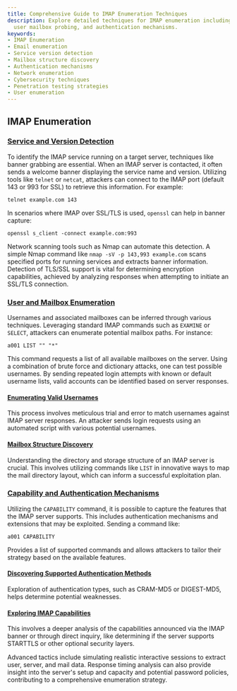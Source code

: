```yaml
---
title: Comprehensive Guide to IMAP Enumeration Techniques
description: Explore detailed techniques for IMAP enumeration including service detection,
  user mailbox probing, and authentication mechanisms.
keywords:
- IMAP Enumeration
- Email enumeration
- Service version detection
- Mailbox structure discovery
- Authentication mechanisms
- Network enumeration
- Cybersecurity techniques
- Penetration testing strategies
- User enumeration
---
```


## IMAP Enumeration

### [Service and Version Detection](offensive/network/enumeration/imap_enumeration/service_and_version_detection)
To identify the IMAP service running on a target server, techniques like banner grabbing are essential. When an IMAP server is contacted, it often sends a welcome banner displaying the service name and version. Utilizing tools like `telnet` or `netcat`, attackers can connect to the IMAP port (default 143 or 993 for SSL) to retrieve this information. For example:

```shell
telnet example.com 143
```

In scenarios where IMAP over SSL/TLS is used, `openssl` can help in banner capture:

```shell
openssl s_client -connect example.com:993
```

Network scanning tools such as Nmap can automate this detection. A simple Nmap command like `nmap -sV -p 143,993 example.com` scans specified ports for running services and extracts banner information. Detection of TLS/SSL support is vital for determining encryption capabilities, achieved by analyzing responses when attempting to initiate an SSL/TLS connection.

### [User and Mailbox Enumeration](offensive/network/enumeration/imap_enumeration/user_and_mailbox_enumeration)
Usernames and associated mailboxes can be inferred through various techniques. Leveraging standard IMAP commands such as `EXAMINE` or `SELECT`, attackers can enumerate potential mailbox paths. For instance:

```shell
a001 LIST "" "*"
```

This command requests a list of all available mailboxes on the server. Using a combination of brute force and dictionary attacks, one can test possible usernames. By sending repeated login attempts with known or default username lists, valid accounts can be identified based on server responses.

#### [Enumerating Valid Usernames](offensive/network/enumeration/imap_enumeration/user_and_mailbox_enumeration/enumerating_valid_usernames/)
This process involves meticulous trial and error to match usernames against IMAP server responses. An attacker sends login requests using an automated script with various potential usernames.

#### [Mailbox Structure Discovery](offensive/network/enumeration/imap_enumeration/user_and_mailbox_enumeration/mailbox_structure_discovery/)
Understanding the directory and storage structure of an IMAP server is crucial. This involves utilizing commands like `LIST` in innovative ways to map the mail directory layout, which can inform a successful exploitation plan.

### [Capability and Authentication Mechanisms](offensive/network/enumeration/imap_enumeration/capability_and_authentication_mechanisms)
Utilizing the `CAPABILITY` command, it is possible to capture the features that the IMAP server supports. This includes authentication mechanisms and extensions that may be exploited. Sending a command like:

```shell
a001 CAPABILITY
```

Provides a list of supported commands and allows attackers to tailor their strategy based on the available features.

#### [Discovering Supported Authentication Methods](offensive/network/enumeration/imap_enumeration/capability_and_authentication_mechanisms/discovering_supported_authentication_methods/)
Exploration of authentication types, such as CRAM-MD5 or DIGEST-MD5, helps determine potential weaknesses.

#### [Exploring IMAP Capabilities](offensive/network/enumeration/imap_enumeration/capability_and_authentication_mechanisms/exploring_imap_capabilities/)
This involves a deeper analysis of the capabilities announced via the IMAP banner or through direct inquiry, like determining if the server supports STARTTLS or other optional security layers.

Advanced tactics include simulating realistic interactive sessions to extract user, server, and mail data. Response timing analysis can also provide insight into the server's setup and capacity and potential password policies, contributing to a comprehensive enumeration strategy.